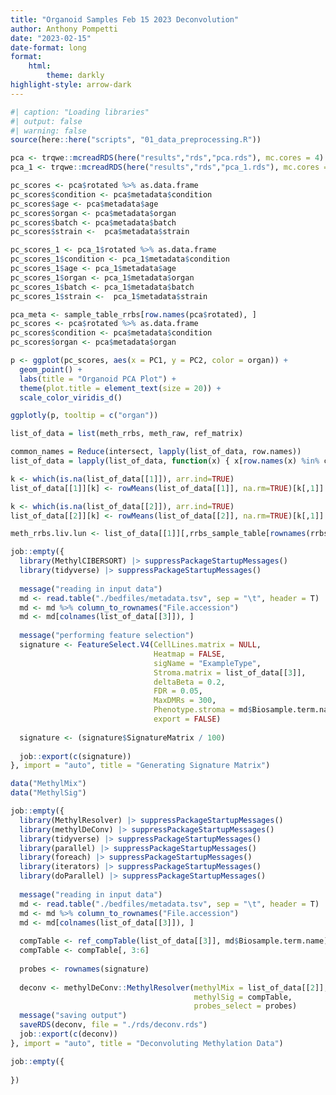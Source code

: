 ```yaml
---
title: "Organoid Samples Feb 15 2023 Deconvolution"
author: Anthony Pompetti
date: "2023-02-15"
date-format: long
format: 
    html: 
        theme: darkly
highlight-style: arrow-dark
---
```


```r
#| caption: "Loading libraries"
#| output: false
#| warning: false
source(here::here("scripts", "01_data_preprocessing.R"))
```

```r
pca <- trqwe::mcreadRDS(here("results","rds","pca.rds"), mc.cores = 4)
pca_1 <- trqwe::mcreadRDS(here("results","rds","pca_1.rds"), mc.cores = 4)
```

```r
pc_scores <- pca$rotated %>% as.data.frame
pc_scores$condition <- pca$metadata$condition
pc_scores$age <- pca$metadata$age
pc_scores$organ <- pca$metadata$organ
pc_scores$batch <- pca$metadata$batch
pc_scores$strain <-  pca$metadata$strain
```

```r
pc_scores_1 <- pca_1$rotated %>% as.data.frame
pc_scores_1$condition <- pca_1$metadata$condition
pc_scores_1$age <- pca_1$metadata$age
pc_scores_1$organ <- pca_1$metadata$organ
pc_scores_1$batch <- pca_1$metadata$batch
pc_scores_1$strain <-  pca_1$metadata$strain
```

```r
pca_meta <- sample_table_rrbs[row.names(pca$rotated), ]
pc_scores <- pca$rotated %>% as.data.frame
pc_scores$condition <- pca$metadata$condition
pc_scores$organ <- pca$metadata$organ
```

```r
p <- ggplot(pc_scores, aes(x = PC1, y = PC2, color = organ)) +
  geom_point() +
  labs(title = "Organoid PCA Plot") +
  theme(plot.title = element_text(size = 20)) +
  scale_color_viridis_d()

ggplotly(p, tooltip = c("organ"))
```

```r
list_of_data = list(meth_rrbs, meth_raw, ref_matrix)

common_names = Reduce(intersect, lapply(list_of_data, row.names))
list_of_data = lapply(list_of_data, function(x) { x[row.names(x) %in% common_names,] })

k <- which(is.na(list_of_data[[1]]), arr.ind=TRUE)
list_of_data[[1]][k] <- rowMeans(list_of_data[[1]], na.rm=TRUE)[k[,1]]

k <- which(is.na(list_of_data[[2]]), arr.ind=TRUE)
list_of_data[[2]][k] <- rowMeans(list_of_data[[2]], na.rm=TRUE)[k[,1]]

meth_rrbs.liv.lun <- list_of_data[[1]][,rrbs_sample_table[rownames(rrbs_sample_table)!="liv_4402",] %>% filter(organ == "LIV" | organ == "LUN") %>% rownames()]
```

```r
job::empty({
  library(MethylCIBERSORT) |> suppressPackageStartupMessages()
  library(tidyverse) |> suppressPackageStartupMessages()
  
  message("reading in input data")
  md <- read.table("./bedfiles/metadata.tsv", sep = "\t", header = T)
  md <- md %>% column_to_rownames("File.accession")
  md <- md[colnames(list_of_data[[3]]), ]
  
  message("performing feature selection")
  signature <- FeatureSelect.V4(CellLines.matrix = NULL, 
                                Heatmap = FALSE, 
                                sigName = "ExampleType", 
                                Stroma.matrix = list_of_data[[3]], 
                                deltaBeta = 0.2, 
                                FDR = 0.05, 
                                MaxDMRs = 300, 
                                Phenotype.stroma = md$Biosample.term.name,
                                export = FALSE)
  
  signature <- (signature$SignatureMatrix / 100)
  
  job::export(c(signature))
}, import = "auto", title = "Generating Signature Matrix")
```

```r
data("MethylMix")
data("MethylSig")
```

```r
job::empty({
  library(MethylResolver) |> suppressPackageStartupMessages()
  library(methylDeConv) |> suppressPackageStartupMessages()
  library(tidyverse) |> suppressPackageStartupMessages()
  library(parallel) |> suppressPackageStartupMessages()
  library(foreach) |> suppressPackageStartupMessages()
  library(iterators) |> suppressPackageStartupMessages()
  library(doParallel) |> suppressPackageStartupMessages()
  
  message("reading in input data")
  md <- read.table("./bedfiles/metadata.tsv", sep = "\t", header = T)
  md <- md %>% column_to_rownames("File.accession")
  md <- md[colnames(list_of_data[[3]]), ]
  
  compTable <- ref_compTable(list_of_data[[3]], md$Biosample.term.name)
  compTable <- compTable[, 3:6]
  
  probes <- rownames(signature)
  
  deconv <- methylDeConv::MethylResolver(methylMix = list_of_data[[2]], 
                                         methylSig = compTable, 
                                         probes_select = probes)
  message("saving output")
  saveRDS(deconv, file = "./rds/deconv.rds")
  job::export(c(deconv))
}, import = "auto", title = "Deconvoluting Methylation Data")
```

```r
job::empty({
  
})
```

